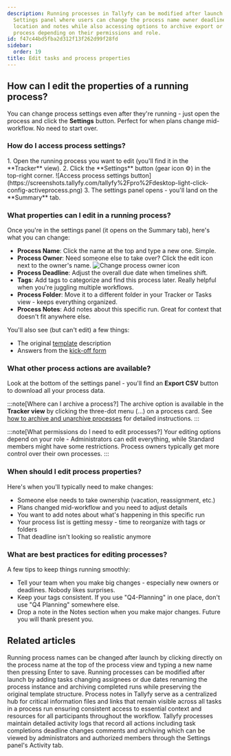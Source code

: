 ```yaml
---
description: Running processes in Tallyfy can be modified after launch through the
  Settings panel where users can change the process name owner deadline tags folder
  location and notes while also accessing options to archive export or delete the
  process depending on their permissions and role.
id: f47c44bd5fba2d312f13f262d99f28fd
sidebar:
  order: 19
title: Edit tasks and process properties
---
```



## How can I edit the properties of a running process?

You can change process settings even after they're running - just open the process and click the **Settings** button. Perfect for when plans change mid-workflow. No need to start over.

### How do I access process settings?

<Steps>
1. Open the running process you want to edit (you'll find it in the **Tracker** view).
2. Click the **Settings** button (gear icon ⚙️) in the top-right corner.
   ![Access process settings button](https://screenshots.tallyfy.com/tallyfy%2Fpro%2Fdesktop-light-click-config-activeprocess.png)
3. The settings panel opens - you'll land on the **Summary** tab.
</Steps>

### What properties can I edit in a running process?

Once you're in the settings panel (it opens on the Summary tab), here's what you can change:

*   **Process Name**: Click the name at the top and type a new one. Simple.
*   **Process Owner**: Need someone else to take over? Click the edit icon next to the owner's name.
    ![Change process owner icon](https://screenshots.tallyfy.com/tallyfy%2Fpro%2Fdesktop-light-change-process-owner.png)
*   **Process Deadline**: Adjust the overall due date when timelines shift.
*   **Tags**: Add tags to categorize and find this process later. Really helpful when you're juggling multiple workflows.
*   **Process Folder**: Move it to a different folder in your Tracker or Tasks view - keeps everything organized.
*   **Process Notes**: Add notes about this specific run. Great for context that doesn't fit anywhere else.

You'll also see (but can't edit) a few things:
*   The original [template](/products/pro/documenting/templates/) description
*   Answers from the [kick-off form](/products/pro/tracking-and-tasks/tasks/what-are-form-fields-in-tallyfy/)

### What other process actions are available?

Look at the bottom of the settings panel - you'll find an **Export CSV** button to download all your process data.

:::note[Where can I archive a process?]
The archive option is available in the **Tracker view** by clicking the three-dot menu (...) on a process card. See [how to archive and unarchive processes](/products/pro/tracking-and-tasks/tracker-view/organize-processes/how-to-archive-and-unarchive-processes-in-tallyfy/) for detailed instructions.
:::

:::note[What permissions do I need to edit processes?]
Your editing options depend on your role - Administrators can edit everything, while Standard members might have some restrictions. Process owners typically get more control over their own processes.
:::

### When should I edit process properties?

Here's when you'll typically need to make changes:

*   Someone else needs to take ownership (vacation, reassignment, etc.)
*   Plans changed mid-workflow and you need to adjust details
*   You want to add notes about what's happening in this specific run
*   Your process list is getting messy - time to reorganize with tags or folders
*   That deadline isn't looking so realistic anymore

### What are best practices for editing processes?

A few tips to keep things running smoothly:

*   Tell your team when you make big changes - especially new owners or deadlines. Nobody likes surprises.
*   Keep your tags consistent. If you use "Q4-Planning" in one place, don't use "Q4 Planning" somewhere else.
*   Drop a note in the Notes section when you make major changes. Future you will thank present you.


## Related articles
<CardGrid>
<LinkTitleCard header="<b>Edit Processes > Rename a process</b>" href="/products/pro/tracking-and-tasks/processes/edit-processes/how-can-i-rename-a-process-in-tallyfy/" > Running process names can be changed after launch by clicking directly on the process name at the top of the process view and typing a new name then pressing Enter to save. </LinkTitleCard>
<LinkTitleCard header="<b>Processes > Edit processes</b>" href="/products/pro/tracking-and-tasks/processes/edit-processes/" > Running processes can be modified after launch by adding tasks changing assignees or due dates renaming the process instance and archiving completed runs while preserving the original template structure. </LinkTitleCard>
<LinkTitleCard header="<b>Edit Processes > Add process notes</b>" href="/products/pro/tracking-and-tasks/processes/edit-processes/how-to-add-process-notes/" > Process notes in Tallyfy serve as a centralized hub for critical information files and links that remain visible across all tasks in a process run ensuring consistent access to essential context and resources for all participants throughout the workflow. </LinkTitleCard>
<LinkTitleCard header="<b>Tracker View > Check process activity</b>" href="/products/pro/tracking-and-tasks/tracker-view/how-can-i-track-process-activities-on-tallyfy/" > Tallyfy processes maintain detailed activity logs that record all actions including task completions deadline changes comments and archiving which can be viewed by administrators and authorized members through the Settings panel's Activity tab. </LinkTitleCard>
</CardGrid>